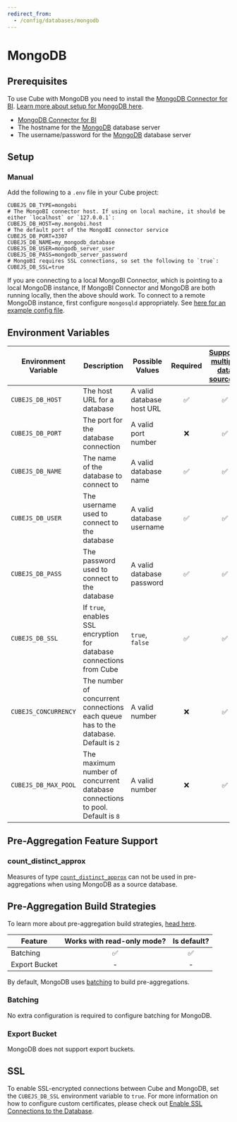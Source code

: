 ```yaml
---
redirect_from:
  - /config/databases/mongodb
---
```


# MongoDB

<CommunitySupportedDriver dataSource="MongoDB" />

## Prerequisites

<InfoBox>

To use Cube with MongoDB you need to install the [MongoDB Connector for
BI][mongobi-download]. [Learn more about setup for MongoDB
here][cube-blog-mongodb].

</InfoBox>

- [MongoDB Connector for BI][mongobi-download]
- The hostname for the [MongoDB][mongodb] database server
- The username/password for the [MongoDB][mongodb] database server

## Setup

### Manual

Add the following to a `.env` file in your Cube project:

```dotenv
CUBEJS_DB_TYPE=mongobi
# The MongoBI connector host. If using on local machine, it should be either `localhost` or `127.0.0.1`:
CUBEJS_DB_HOST=my.mongobi.host
# The default port of the MongoBI connector service
CUBEJS_DB_PORT=3307
CUBEJS_DB_NAME=my_mongodb_database
CUBEJS_DB_USER=mongodb_server_user
CUBEJS_DB_PASS=mongodb_server_password
# MongoBI requires SSL connections, so set the following to `true`:
CUBEJS_DB_SSL=true
```

If you are connecting to a local MongoBI Connector, which is pointing to a local
MongoDB instance, If MongoBI Connector and MongoDB are both running locally,
then the above should work. To connect to a remote MongoDB instance, first
configure `mongosqld` appropriately. See [here for an example config
file][mongobi-with-remote-db].

## Environment Variables

| Environment Variable | Description                                                                         | Possible Values           | Required | [Supports multiple data sources?][ref-config-multiple-ds-decorating-env] |
| -------------------- | ----------------------------------------------------------------------------------- | ------------------------- | :------: | :----------------------------------------------------------------------: |
| `CUBEJS_DB_HOST`     | The host URL for a database                                                         | A valid database host URL |    ✅    |                                    ✅                                    |
| `CUBEJS_DB_PORT`     | The port for the database connection                                                | A valid port number       |    ❌    |                                    ✅                                    |
| `CUBEJS_DB_NAME`     | The name of the database to connect to                                              | A valid database name     |    ✅    |                                    ✅                                    |
| `CUBEJS_DB_USER`     | The username used to connect to the database                                        | A valid database username |    ✅    |                                    ✅                                    |
| `CUBEJS_DB_PASS`     | The password used to connect to the database                                        | A valid database password |    ✅    |                                    ✅                                    |
| `CUBEJS_DB_SSL`      | If `true`, enables SSL encryption for database connections from Cube                | `true`, `false`           |    ✅    |                                    ✅                                    |
| `CUBEJS_CONCURRENCY` | The number of concurrent connections each queue has to the database. Default is `2` | A valid number            |    ❌    |                                    ✅                                    |
| `CUBEJS_DB_MAX_POOL` | The maximum number of concurrent database connections to pool. Default is `8`       | A valid number            |    ❌    |                                    ✅                                    |

## Pre-Aggregation Feature Support

### count_distinct_approx

Measures of type
[`count_distinct_approx`][ref-schema-ref-types-formats-countdistinctapprox] can
not be used in pre-aggregations when using MongoDB as a source database.

## Pre-Aggregation Build Strategies

<InfoBox>

To learn more about pre-aggregation build strategies, [head
here][ref-caching-using-preaggs-build-strats].

</InfoBox>

| Feature       | Works with read-only mode? | Is default? |
| ------------- | :------------------------: | :---------: |
| Batching      |             ✅             |     ✅      |
| Export Bucket |             -              |      -      |

By default, MongoDB uses [batching][self-preaggs-batching] to build
pre-aggregations.

### Batching

No extra configuration is required to configure batching for MongoDB.

### Export Bucket

MongoDB does not support export buckets.

## SSL

To enable SSL-encrypted connections between Cube and MongoDB, set the
`CUBEJS_DB_SSL` environment variable to `true`. For more information on how to
configure custom certificates, please check out [Enable SSL Connections to the
Database][ref-recipe-enable-ssl].

[mongodb]: https://www.mongodb.com/
[mongobi-with-remote-db]:
  https://docs.mongodb.com/bi-connector/current/reference/mongosqld/#example-configuration-file
[cube-blog-mongodb]:
  https://cube.dev/blog/building-mongodb-dashboard-using-nodejs
[mongobi-download]: https://www.mongodb.com/download-center/bi-connector
[nodejs-docs-tls-ciphers]:
  https://nodejs.org/docs/latest/api/tls.html#tls_modifying_the_default_tls_cipher_suite
[ref-caching-using-preaggs-build-strats]:
  /product/caching/using-pre-aggregations#pre-aggregation-build-strategies
[ref-config-multiple-ds-decorating-env]:
  /product/configuration/advanced/multiple-data-sources#configuring-data-sources-with-environment-variables-decorated-environment-variables
[ref-recipe-enable-ssl]:
  /guides/recipes/data-sources/using-ssl-connections-to-data-source
[ref-schema-ref-types-formats-countdistinctapprox]:
  /reference/data-model/types-and-formats#count_distinct_approx
[self-preaggs-batching]: #batching
